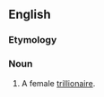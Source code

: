 ==English==

===Etymology===
{{suffix|trillionaire|ess|lang=en}}

===Noun===
{{en-noun|trillionairesses}}

# {{label|en|rare}} A female [[trillionaire]].